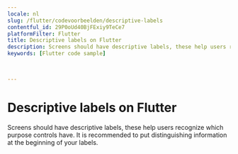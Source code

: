 ```yaml
---
locale: nl
slug: /flutter/codevoorbeelden/descriptive-labels
contentful_id: 29P0oUd40BjFExiy9TeCe7
platformFilter: Flutter
title: Descriptive labels on Flutter
description: Screens should have descriptive labels, these help users recognize which purpose controls have.
keywords: [Flutter code sample]


	
---
```


# Descriptive labels on Flutter

Screens should have descriptive labels, these help users recognize which purpose controls have. It is recommended to put distinguishing information at the beginning of your labels.

<CodeSample id="screen-labels" locale="nl" platform="flutter"/>